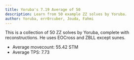 ```yaml
---
title: Yoruba's 7.19 Average of 50
description: Learn from 50 example ZZ solves by Yoruba.
author: Yoruba, err0rcuber, Jouda, Fahmi
---
```



This is a collection of 50 ZZ solves by Yoruba, complete with reconstructions.
He uses EOCross and ZBLL except sunes.

- Average movecount: 55.42 STM
- Average TPS: 7.73

<br />

<ReconCollection recons={RECONS} youtubeVideoId="HoG809XxWqM"/>
